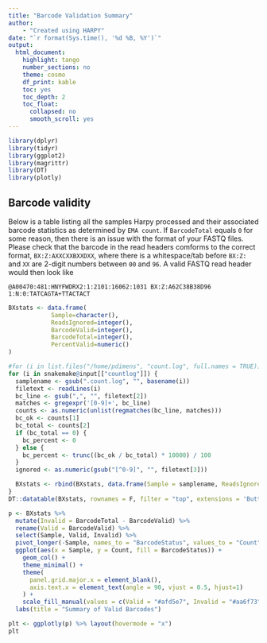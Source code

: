 ```yaml
---
title: "Barcode Validation Summary"
author:
    - "Created using HARPY"
date: "`r format(Sys.time(), '%d %B, %Y')`"
output:
  html_document:
    highlight: tango
    number_sections: no
    theme: cosmo
    df_print: kable
    toc: yes
    toc_depth: 2
    toc_float:
      collapsed: no
      smooth_scroll: yes
---
```

  
```r
library(dplyr)
library(tidyr)
library(ggplot2)
library(magrittr)
library(DT)
library(plotly)
```

## Barcode validity
Below is a table listing all the samples Harpy processed and their associated barcode statistics as
determined by `EMA count`. If `BarcodeTotal` equals `0` for some reason, then there is an issue
with the format of your FASTQ files. Please check that the barcode in the read headers comforms 
to the correct format, `BX:Z:AXXCXXBXXDXX`, where there is a whitespace/tab before `BX:Z:` and `XX` are
2-digit numbers between `00` and `96`. A valid FASTQ read header would then look like
```
@A00470:481:HNYFWDRX2:1:2101:16062:1031 BX:Z:A62C38B38D96 1:N:0:TATCAGTA+TTACTACT
```

```r
BXstats <- data.frame(
            Sample=character(),
            ReadsIgnored=integer(),
            BarcodeValid=integer(),
            BarcodeTotal=integer(),
            PercentValid=numeric()
)

#for (i in list.files("/home/pdimens", "count.log", full.names = TRUE)) {
for (i in snakemake@input[["countlog"]]) {
  samplename <- gsub(".count.log", "", basename(i))
  filetext <- readLines(i)
  bc_line <- gsub(",", "", filetext[2])
  matches <- gregexpr('[0-9]+', bc_line)
  counts <- as.numeric(unlist(regmatches(bc_line, matches)))
  bc_ok <- counts[1]
  bc_total <- counts[2]
  if (bc_total == 0) {
    bc_percent <- 0
  } else {
    bc_percent <- trunc((bc_ok / bc_total) * 10000) / 100
  }
  ignored <- as.numeric(gsub("[^0-9]", "", filetext[3]))

  BXstats <- rbind(BXstats, data.frame(Sample = samplename, ReadsIgnored = ignored, BarcodeValid = bc_ok, BarcodeTotal = bc_total, PercentValid = bc_percent))
}
DT::datatable(BXstats, rownames = F, filter = "top", extensions = 'Buttons', options = list(dom = 'Brtip', buttons = c('csv', 'pdf'), scrollX = TRUE))
```


```r
p <- BXstats %>% 
  mutate(Invalid = BarcodeTotal - BarcodeValid) %>% 
  rename(Valid = BarcodeValid) %>% 
  select(Sample, Valid, Invalid) %>% 
  pivot_longer(-Sample, names_to = "BarcodeStatus", values_to = "Count") %>%
  ggplot(aes(x = Sample, y = Count, fill = BarcodeStatus)) +
    geom_col() +
    theme_minimal() +
    theme(
      panel.grid.major.x = element_blank(),
      axis.text.x = element_text(angle = 90, vjust = 0.5, hjust=1)
    ) +
    scale_fill_manual(values = c(Valid = "#afd5e7", Invalid = "#aa6f73")) +
  labs(title = "Summary of Valid Barcodes") 

plt <- ggplotly(p) %>% layout(hovermode = "x")
plt
```